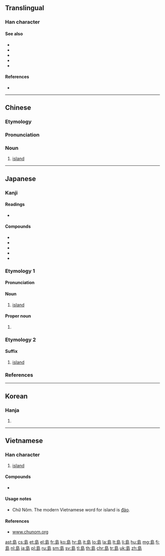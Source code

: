 {{also|岛|嶋|嶌|嶹}}
==Translingual==

===Han character===
{{Han char|rn=46|rad=山|as=07|sn=10|four=27727|canj=HAYU}}

====See also====
* {{l|mul|sc=Hani|嶋}}
* {{l|mul|sc=Hani|嶌}}
* {{l|mul|sc=Hani|嶼}}
* {{l|mul|sc=Hani|屿}}
* {{l|mul|sc=Hani|岛}}

====References====
* {{Han ref|kx=0312.040|dkj=08108|dj=0612.110|hdz=10775.140|uh=5CF6|ud=23798|bh=AE71|bd=44657}}

----

==Chinese==
{{zh-forms|s=岛}}

===Etymology===
{{Han compound|鳥|山|ls=psc|c1=p|c2=s|t2=mountain}}

===Pronunciation===
{{zh-pron
|m=dǎo
|ma=y
|c=dou2
|h=pfs=táu;gd=tau<sup>3</sup>, to<sup>3</sup> [Hailu, Siyan, Meixian]; tau<sup>3</sup>;hpy=dau3
|mn=tó
|w=2tau
|mc=y
|oc=y
|cat=n
}}

===Noun===
{{zh-noun}}

# [[island]]

{{zh-cat|Elementary}}

----

==Japanese==

===Kanji===
{{ja-kanji|grade=3|rs=山07}}

====Readings====
* {{ja-readings|goon=[[とう]] (tō)|kanon=[[とう]] (tō)|nanori=[[しま]] (shima)|kun=[[しま]] (shima)}}

====Compounds====
* {{l|ja|群島|tr=[[ぐんとう]], guntō}}
* {{l|ja|島影|tr=[[しまかげ]], shimakage}}
* {{l|ja|島嶼|tr=[[とうしょ]], tōsho}}
* {{l|ja|列島|tr=[[れっとう]], rettō}}
* {{l|ja|宝島|tr=[[たからじま]], takarajima}}

===Etymology 1===
{{ja-kanjitab|しま|yomi=k}}
{{rfe|lang=ja}}

====Pronunciation====
{{ja-pron|しま|acc=o|acc_ref=NHK|y=k}}

====Noun====
{{ja-noun|しま}}

# [[island]]

====Proper noun====
{{ja-pos|proper|しま}}

# {{surname|lang=ja|sort=しま}}

===Etymology 2===
{{ja-kanjitab|とう|yomi=o}}
{{rfe|lang=ja}}

====Suffix====
{{ja-pos|suffix|とう}}

# [[island]] {{qualifier|in place names}}

===References===
<references/>

----

==Korean==

===Hanja===
{{ko-hanja|hangeul=도|eumhun=섬|mr=to}}

# {{defn|lang=ko|sort=山07}}

----

==Vietnamese==

===Han character===
{{vi-hantu|[[đảo]], [[láo]]|rs=山07}}

# [[island]]

====Compounds====
* {{l|vi|半島|tr=[[bán đảo]]}}

====Usage notes====
* Chữ Nôm. The modern Vietnamese word for island is [[đảo]].

====References====
* [http://www.chunom.org/pages/島 www.chunom.org]

[[ast:島]]
[[cs:島]]
[[et:島]]
[[el:島]]
[[fr:島]]
[[ko:島]]
[[hr:島]]
[[it:島]]
[[lo:島]]
[[la:島]]
[[lt:島]]
[[li:島]]
[[hu:島]]
[[mg:島]]
[[fj:島]]
[[nl:島]]
[[ja:島]]
[[pl:島]]
[[ru:島]]
[[sm:島]]
[[sv:島]]
[[tl:島]]
[[th:島]]
[[chr:島]]
[[tr:島]]
[[uk:島]]
[[zh:島]]